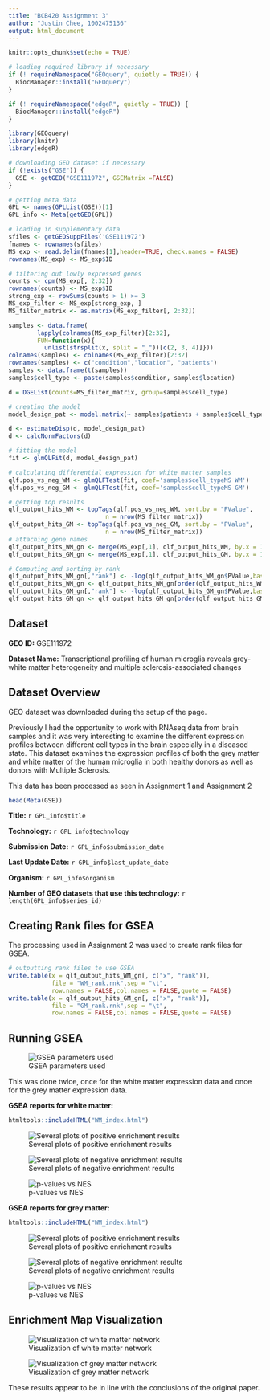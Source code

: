 ```yaml
---
title: "BCB420 Assignment 3"
author: "Justin Chee, 1002475136"
output: html_document
---
```


```r
knitr::opts_chunk$set(echo = TRUE)

# loading required library if necessary
if (! requireNamespace("GEOquery", quietly = TRUE)) {
  BiocManager::install("GEOquery")
}

if (! requireNamespace("edgeR", quietly = TRUE)) {
  BiocManager::install("edgeR")
}

library(GEOquery)
library(knitr)
library(edgeR)

# downloading GEO dataset if necessary
if (!exists("GSE")) {
  GSE <- getGEO("GSE111972", GSEMatrix =FALSE)
}

# getting meta data
GPL <- names(GPLList(GSE))[1]
GPL_info <- Meta(getGEO(GPL))

# loading in supplementary data
sfiles <- getGEOSuppFiles('GSE111972')
fnames <- rownames(sfiles)
MS_exp <- read.delim(fnames[1],header=TRUE, check.names = FALSE)
rownames(MS_exp) <- MS_exp$ID

# filtering out lowly expressed genes
counts <- cpm(MS_exp[, 2:32])
rownames(counts) <- MS_exp$ID
strong_exp <- rowSums(counts > 1) >= 3
MS_exp_filter <- MS_exp[strong_exp, ]
MS_filter_matrix <- as.matrix(MS_exp_filter[, 2:32])

samples <- data.frame(
        lapply(colnames(MS_exp_filter)[2:32], 
        FUN=function(x){
          unlist(strsplit(x, split = "_"))[c(2, 3, 4)]}))
colnames(samples) <- colnames(MS_exp_filter)[2:32]
rownames(samples) <- c("condition","location", "patients")
samples <- data.frame(t(samples))
samples$cell_type <- paste(samples$condition, samples$location)

d = DGEList(counts=MS_filter_matrix, group=samples$cell_type)

# creating the model
model_design_pat <- model.matrix(~ samples$patients + samples$cell_type)

d <- estimateDisp(d, model_design_pat)
d <- calcNormFactors(d)

# fitting the model
fit <- glmQLFit(d, model_design_pat)

# calculating differential expression for white matter samples
qlf.pos_vs_neg_WM <- glmQLFTest(fit, coef='samples$cell_typeMS WM')
qlf.pos_vs_neg_GM <- glmQLFTest(fit, coef='samples$cell_typeMS GM')

# getting top results
qlf_output_hits_WM <- topTags(qlf.pos_vs_neg_WM, sort.by = "PValue",
                           n = nrow(MS_filter_matrix))
qlf_output_hits_GM <- topTags(qlf.pos_vs_neg_GM, sort.by = "PValue",
                           n = nrow(MS_filter_matrix))
# attaching gene names
qlf_output_hits_WM_gn <- merge(MS_exp[,1], qlf_output_hits_WM, by.x = 1, by.y = 0)
qlf_output_hits_GM_gn <- merge(MS_exp[,1], qlf_output_hits_GM, by.x = 1, by.y = 0)

# Computing and sorting by rank
qlf_output_hits_WM_gn[,"rank"] <- -log(qlf_output_hits_WM_gn$PValue,base =10) * sign(qlf_output_hits_WM_gn$logFC)
qlf_output_hits_WM_gn <- qlf_output_hits_WM_gn[order(qlf_output_hits_WM_gn$rank),]
qlf_output_hits_GM_gn[,"rank"] <- -log(qlf_output_hits_GM_gn$PValue,base =10) * sign(qlf_output_hits_GM_gn$logFC)
qlf_output_hits_GM_gn <- qlf_output_hits_GM_gn[order(qlf_output_hits_GM_gn$rank),]

```

## Dataset

**GEO ID:** GSE111972

**Dataset Name:** Transcriptional profiling of human microglia reveals grey-white matter heterogeneity and multiple sclerosis-associated changes

## Dataset Overview 

GEO dataset was downloaded during the setup of the page.

Previously I had the opportunity to work with RNAseq data from brain samples and it was very interesting to examine the different expression profiles between different cell types in the brain especially in a diseased state.  This dataset examines the expression profiles of both the grey matter and white matter of the human microglia in both healthy donors as well as donors with Multiple Sclerosis.

This data has been processed as seen in Assignment 1 and Assignment 2

```r

head(Meta(GSE))

```
**Title:** `r GPL_info$title`

**Technology:** `r GPL_info$technology`

**Submission Date:** `r GPL_info$submission_date`

**Last Update Date:** `r GPL_info$last_update_date`

**Organism:** `r GPL_info$organism`

**Number of GEO datasets that use this technology:** `r length(GPL_info$series_id)`

## Creating Rank files for GSEA

The processing used in Assignment 2 was used to create rank files for GSEA.

```r

# outputting rank files to use GSEA
write.table(x = qlf_output_hits_WM_gn[, c("x", "rank")],
            file = "WM_rank.rnk",sep = "\t",
            row.names = FALSE,col.names = FALSE,quote = FALSE)
write.table(x = qlf_output_hits_GM_gn[, c("x", "rank")],
            file = "GM_rank.rnk",sep = "\t",
            row.names = FALSE,col.names = FALSE,quote = FALSE)

```

## Running GSEA

![GSEA parameters used](GSEA.png)

This was done twice, once for the white matter expression data and once for the grey matter expression data.

**GSEA reports for white matter:**

```r

htmltools::includeHTML("WM_index.html")

```

![Several plots of positive enrichment results](WM_pos_plots.png)

![Several plots of negative enrichment results](WM_neg_plots.png)

![p-values vs NES](WM_pvalues_vs_nes_plot.png)


**GSEA reports for grey matter:**

```r

htmltools::includeHTML("WM_index.html")

```

![Several plots of positive enrichment results](GM_pos_plots.png)

![Several plots of negative enrichment results](GM_neg_plots.png)

![p-values vs NES](GM_pvalues_vs_nes_plot.png)


## Enrichment Map Visualization

![Visualization of white matter network](WM_network.png)

![Visualization of grey matter network](GM_network.png)

These results appear to be in line with the conclusions of the original paper.

